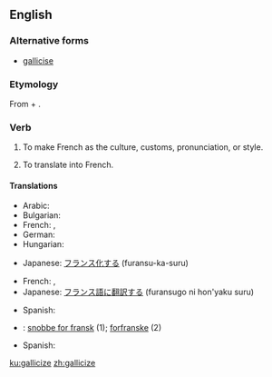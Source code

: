 ==English==

===Alternative forms===
* [[gallicise]] {{qualifier|non-Oxford British spelling}}

===Etymology===
From {{etyl|la|en}} {{term|Gallicus||French|lang=la}} + {{term|-ize}}.

===Verb===
{{en-verb|galliciz}}

# {{context|transitive|lang=en}} To make French as the culture, customs, pronunciation, or style.
# {{context|transitive|lang=en}} To translate into French.

====Translations====
{{trans-top|to make French as the culture, customs, pronunciation, or style}}
* Arabic: {{t|ar|فرنس|tr=farnasa|sc=Arab}}
* Bulgarian: {{t|bg|пофренчвам|sc=Cyrl}}
* French: {{t|fr|faire français}}, {{t+|fr|franciser}}
* German: {{t+|de|französisieren}}
* Hungarian: {{t|hu|elfranciásít}}
{{trans-mid}}
* Japanese: [[フランス化]]する (furansu-ka-suru)
{{trans-bottom}}

{{trans-top|to translate into French}}
* French: {{t|fr|traduire en français}}, {{t+|fr|franciser}}
* Japanese: [[フランス語]]に[[翻訳する]] (furansugo ni hon'yaku suru)
{{trans-mid}}
* Spanish: {{t|es|traducir en francés}}
{{trans-bottom}}

{{checktrans-top}}
* {{ttbc|da}}: [[snobbe for fransk]] (1); [[forfranske]] (2)
* Spanish: {{t-check|es|galicizar}}
{{trans-bottom}}

[[ku:gallicize]]
[[zh:gallicize]]